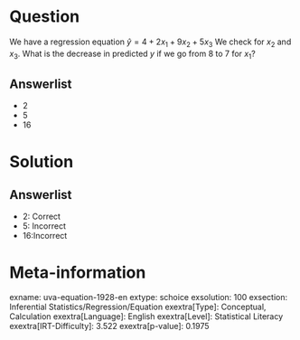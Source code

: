 Question
========

We have a regression equation $\hat{y} = 4 + 2x_{1} +
9x_{2} + 5x_{3}$ We check for *x*~2~ and *x*~3~. What is the decrease in predicted *y* if we go from 8 to 7 for *x*~1~?

Answerlist
----------

* 2
* 5
* 16

Solution
========

Answerlist
----------

* 2: Correct
* 5: Incorrect
* 16:Incorrect

Meta-information
================
exname: uva-equation-1928-en
extype: schoice
exsolution: 100
exsection: Inferential Statistics/Regression/Equation
exextra[Type]: Conceptual, Calculation
exextra[Language]: English
exextra[Level]: Statistical Literacy
exextra[IRT-Difficulty]: 3.522
exextra[p-value]: 0.1975
